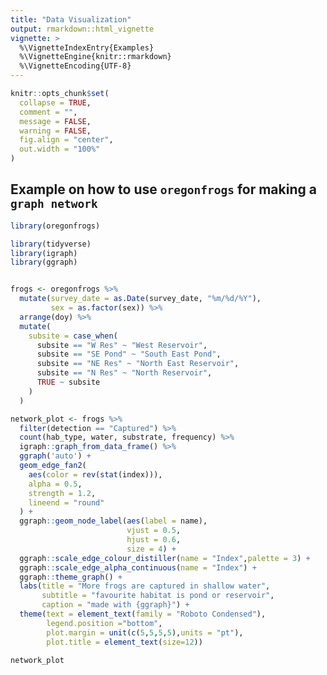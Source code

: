 ```yaml
---
title: "Data Visualization"
output: rmarkdown::html_vignette
vignette: >
  %\VignetteIndexEntry{Examples}
  %\VignetteEngine{knitr::rmarkdown}
  %\VignetteEncoding{UTF-8}
---
```


```r
knitr::opts_chunk$set(
  collapse = TRUE,
  comment = "",
  message = FALSE,
  warning = FALSE,
  fig.align = "center",
  out.width = "100%"
)
```


## Example on how to use `oregonfrogs` for making a `graph network`

```r
library(oregonfrogs)
```



```r
library(tidyverse)
library(igraph)
library(ggraph)


frogs <- oregonfrogs %>%
  mutate(survey_date = as.Date(survey_date, "%m/%d/%Y"),
         sex = as.factor(sex)) %>%
  arrange(doy) %>%
  mutate(
    subsite = case_when(
      subsite == "W Res" ~ "West Reservoir",
      subsite == "SE Pond" ~ "South East Pond",
      subsite == "NE Res" ~ "North East Reservoir",
      subsite == "N Res" ~ "North Reservoir",
      TRUE ~ subsite
    )
  )

network_plot <- frogs %>%
  filter(detection == "Captured") %>%
  count(hab_type, water, substrate, frequency) %>%
  igraph::graph_from_data_frame() %>%
  ggraph('auto') +
  geom_edge_fan2(
    aes(color = rev(stat(index))),
    alpha = 0.5,
    strength = 1.2,
    lineend = "round"
  ) +
  ggraph::geom_node_label(aes(label = name),
                          vjust = 0.5,
                          hjust = 0.6,
                          size = 4) +
  ggraph::scale_edge_colour_distiller(name = "Index",palette = 3) +
  ggraph::scale_edge_alpha_continuous(name = "Index") +
  ggraph::theme_graph() +
  labs(title = "More frogs are captured in shallow water",
       subtitle = "favourite habitat is pond or reservoir",
       caption = "made with {ggraph}") +
  theme(text = element_text(family = "Roboto Condensed"),
        legend.position ="bottom",
        plot.margin = unit(c(5,5,5,5),units = "pt"),
        plot.title = element_text(size=12))

network_plot
```


